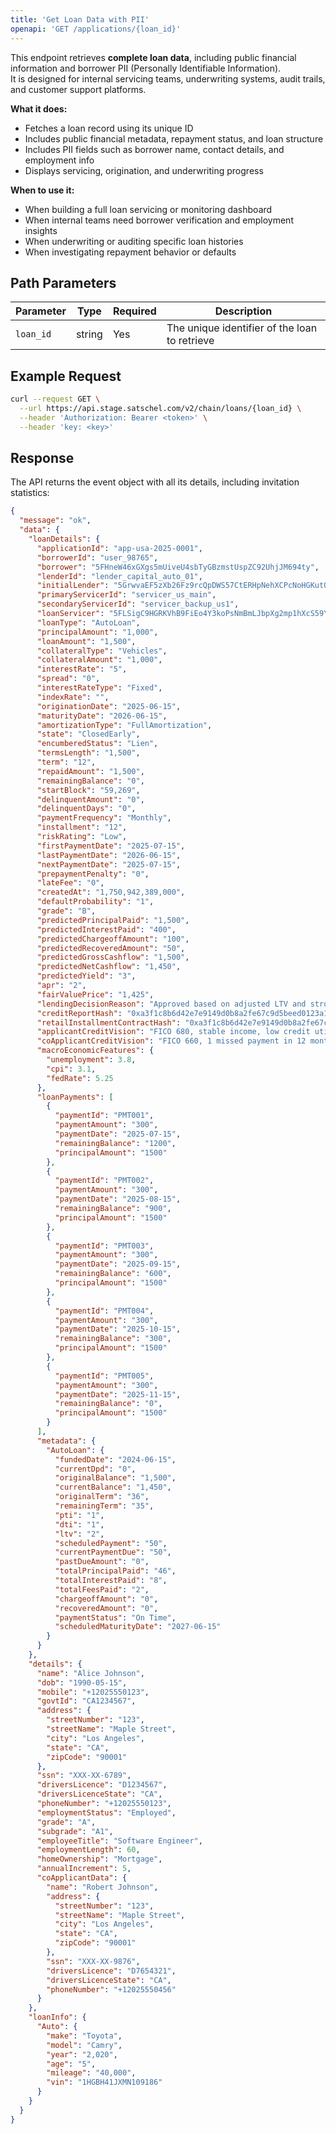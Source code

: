 ```yaml
---
title: 'Get Loan Data with PII'
openapi: 'GET /applications/{loan_id}'
---
```


This endpoint retrieves **complete loan data**, including public financial information and borrower PII (Personally Identifiable Information).  
It is designed for internal servicing teams, underwriting systems, audit trails, and customer support platforms.

**What it does:**
- Fetches a loan record using its unique ID
- Includes public financial metadata, repayment status, and loan structure
- Includes PII fields such as borrower name, contact details, and employment info
- Displays servicing, origination, and underwriting progress

**When to use it:**
- When building a full loan servicing or monitoring dashboard
- When internal teams need borrower verification and employment insights
- When underwriting or auditing specific loan histories
- When investigating repayment behavior or defaults

## Path Parameters

| Parameter | Type | Required | Description |
|-----------|------|----------|-------------|
| `loan_id` | string | Yes | The unique identifier of the loan to retrieve |

## Example Request

```bash
curl --request GET \
  --url https://api.stage.satschel.com/v2/chain/loans/{loan_id} \
  --header 'Authorization: Bearer <token>' \
  --header 'key: <key>'
```

## Response

The API returns the event object with all its details, including invitation statistics:

```json
{
  "message": "ok",
  "data": {
    "loanDetails": {
      "applicationId": "app-usa-2025-0001",
      "borrowerId": "user_98765",
      "borrower": "5FHneW46xGXgs5mUiveU4sbTyGBzmstUspZC92UhjJM694ty",
      "lenderId": "lender_capital_auto_01",
      "initialLender": "5GrwvaEF5zXb26Fz9rcQpDWS57CtERHpNehXCPcNoHGKutQY",
      "primaryServicerId": "servicer_us_main",
      "secondaryServicerId": "servicer_backup_us1",
      "loanServicer": "5FLSigC9HGRKVhB9FiEo4Y3koPsNmBmLJbpXg2mp1hXcS59Y",
      "loanType": "AutoLoan",
      "principalAmount": "1,000",
      "loanAmount": "1,500",
      "collateralType": "Vehicles",
      "collateralAmount": "1,000",
      "interestRate": "5",
      "spread": "0",
      "interestRateType": "Fixed",
      "indexRate": "",
      "originationDate": "2025-06-15",
      "maturityDate": "2026-06-15",
      "amortizationType": "FullAmortization",
      "state": "ClosedEarly",
      "encumberedStatus": "Lien",
      "termsLength": "1,500",
      "term": "12",
      "repaidAmount": "1,500",
      "remainingBalance": "0",
      "startBlock": "59,269",
      "delinquentAmount": "0",
      "delinquentDays": "0",
      "paymentFrequency": "Monthly",
      "installment": "12",
      "riskRating": "Low",
      "firstPaymentDate": "2025-07-15",
      "lastPaymentDate": "2026-06-15",
      "nextPaymentDate": "2025-07-15",
      "prepaymentPenalty": "0",
      "lateFee": "0",
      "createdAt": "1,750,942,389,000",
      "defaultProbability": "1",
      "grade": "B",
      "predictedPrincipalPaid": "1,500",
      "predictedInterestPaid": "400",
      "predictedChargeoffAmount": "100",
      "predictedRecoveredAmount": "50",
      "predictedGrossCashflow": "1,500",
      "predictedNetCashflow": "1,450",
      "predictedYield": "3",
      "apr": "2",
      "fairValuePrice": "1,425",
      "lendingDecisionReason": "Approved based on adjusted LTV and strong employment history",
      "creditReportHash": "0xa3f1c8b6d42e7e9149d0b8a2fe67c9d5beed0123a1c4e7f89b23d6a5f9e4bc10",
      "retailInstallmentContractHash": "0xa3f1c8b6d42e7e9149d0b8a2fe67c9d5beed0123a1c4e7f89b23d6a5f9e4bc10",
      "applicantCreditVision": "FICO 680, stable income, low credit utilization",
      "coApplicantCreditVision": "FICO 660, 1 missed payment in 12 months",
      "macroEconomicFeatures": {
        "unemployment": 3.8,
        "cpi": 3.1,
        "fedRate": 5.25
      },
      "loanPayments": [
        {
          "paymentId": "PMT001",
          "paymentAmount": "300",
          "paymentDate": "2025-07-15",
          "remainingBalance": "1200",
          "principalAmount": "1500"
        },
        {
          "paymentId": "PMT002",
          "paymentAmount": "300",
          "paymentDate": "2025-08-15",
          "remainingBalance": "900",
          "principalAmount": "1500"
        },
        {
          "paymentId": "PMT003",
          "paymentAmount": "300",
          "paymentDate": "2025-09-15",
          "remainingBalance": "600",
          "principalAmount": "1500"
        },
        {
          "paymentId": "PMT004",
          "paymentAmount": "300",
          "paymentDate": "2025-10-15",
          "remainingBalance": "300",
          "principalAmount": "1500"
        },
        {
          "paymentId": "PMT005",
          "paymentAmount": "300",
          "paymentDate": "2025-11-15",
          "remainingBalance": "0",
          "principalAmount": "1500"
        }
      ],
      "metadata": {
        "AutoLoan": {
          "fundedDate": "2024-06-15",
          "currentDpd": "0",
          "originalBalance": "1,500",
          "currentBalance": "1,450",
          "originalTerm": "36",
          "remainingTerm": "35",
          "pti": "1",
          "dti": "1",
          "ltv": "2",
          "scheduledPayment": "50",
          "currentPaymentDue": "50",
          "pastDueAmount": "0",
          "totalPrincipalPaid": "46",
          "totalInterestPaid": "8",
          "totalFeesPaid": "2",
          "chargeoffAmount": "0",
          "recoveredAmount": "0",
          "paymentStatus": "On Time",
          "scheduledMaturityDate": "2027-06-15"
        }
      }
    },
    "details": {
      "name": "Alice Johnson",
      "dob": "1990-05-15",
      "mobile": "+12025550123",
      "govtId": "CA1234567",
      "address": {
        "streetNumber": "123",
        "streetName": "Maple Street",
        "city": "Los Angeles",
        "state": "CA",
        "zipCode": "90001"
      },
      "ssn": "XXX-XX-6789",
      "driversLicence": "D1234567",
      "driversLicenceState": "CA",
      "phoneNumber": "+12025550123",
      "employmentStatus": "Employed",
      "grade": "A",
      "subgrade": "A1",
      "employeeTitle": "Software Engineer",
      "employmentLength": 60,
      "homeOwnership": "Mortgage",
      "annualIncrement": 5,
      "coApplicantData": {
        "name": "Robert Johnson",
        "address": {
          "streetNumber": "123",
          "streetName": "Maple Street",
          "city": "Los Angeles",
          "state": "CA",
          "zipCode": "90001"
        },
        "ssn": "XXX-XX-9876",
        "driversLicence": "D7654321",
        "driversLicenceState": "CA",
        "phoneNumber": "+12025550456"
      }
    },
    "loanInfo": {
      "Auto": {
        "make": "Toyota",
        "model": "Camry",
        "year": "2,020",
        "age": "5",
        "mileage": "40,000",
        "vin": "1HGBH41JXMN109186"
      }
    }
  }
}

```

